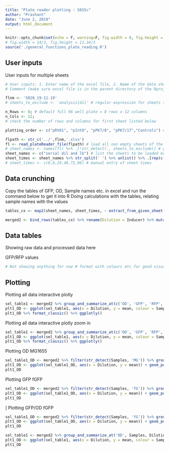 ```yaml
---
title: "Plate reader plotting : S015c"
author: "Prashant"
date: "June 2, 2019"
output: html_document
---
```


```r
knitr::opts_chunk$set(echo = F, warning=F, fig.width = 8, fig.height = 4)
# fig.width = 14/3, fig.height = 11.34/3
source('./general_functions_plate_reading.R')
```

## User inputs


User inputs for multiple sheets

```r
# User inputs: 1. Enter name of the excel file, 2. Name of the data sheet(S) to exclude 3. number of rows and columns in plate reader data 4. Title for plots 
# Comment (make sure excel file is in the parent directory of the Rproject file or code)

flnm <- 'S020_19-11-19'
# sheets_to_exclude <- 'analysis|dil' # regular expression for sheets to be excluded

n_Rows <- 8; # default full 96 well plate = 8 rows x 12 columns
n_Cols <- 12; 
# check the number of rows and columns for first sheet listed below

plotting_order <- c("pRV01", "pInt8", "pPK7/8", "pPK7/17","Controls") # order of plotting for samples

flpath <- str_c('../',flnm,'.xlsx')
fl <- read_plateReader_file(flpath) # load all non empty sheets of the excel file into fl - as a list 
# sheet_names <- names(fl) %>% .[!str_detect(., sheets_to_exclude)] # get the list of sheets, exclude 'analysis'
sheet_names <- c("serial dil and lb") # list the sheets to be loaded manually
sheet_times <- sheet_names %>% str_split(' ') %>% unlist() %>% .[rep(c(T,F))] %>% as.numeric() # extracting the hour time from sheet name
# sheet_times <- c(0,6,24,48,72,96) # manual entry of sheet times
```

## Data crunching

Copy the tables of GFP, OD, Sample names etc. in excel and run the command below to get it into R
Doing calculations with the tables, relating sample names with the values

```r
tables_cx <- map2(sheet_names, sheet_times, ~ extract_from_given_sheet(.x, n_Rows, n_Cols) %>% mutate(Time = .y)) # extracing OD, GFP and RFP from each sheet (vectorized)

merged2 <- bind_rows(tables_cx) %>% rename(Dilution = Inducer) %>% mutate(Dilution = as.numeric(paste(Dilution))) # merge all sheets into 1 table

```

## Data tables

Showing raw data and processed data here 

GFP/RFP values
``` r
# Not showing anything for now # format with colours etc for good visualization
```


## Plotting

Plotting all data interactive plotly

```r
sel_table1 <- merged2 %>% group_and_summarize_at(c('OD', 'GFP', 'RFP', 'GFP/OD', 'RFP/OD'), Samples, Dilution)
plt1_OD <- ggplot(sel_table1, aes(x = Dilution, y = mean, colour = Samples)) + geom_point() + geom_line() + facet_wrap(~Measurement, scales = 'free')
plt1_OD %>% format_classic() %>% ggplotly()
```

Plotting all data interactive plotly zoom in

```r
sel_table1 <- merged2 %>% group_and_summarize_at(c('OD', 'GFP', 'RFP', 'GFP/OD', 'RFP/OD'), Samples, Dilution)
plt1_OD <- ggplot(sel_table1, aes(x = Dilution, y = mean, colour = Samples)) + geom_point() + geom_line() + facet_wrap(~Measurement, scales = 'free') + xlim(c(0,1))
plt1_OD %>% format_classic() %>% ggplotly()
```

Plotting OD MG1655

```r
sel_table1_OD <- merged2 %>% filter(str_detect(Samples, 'MG')) %>% group_and_summarize_at('OD', Dilution)
plt1_OD <- ggplot(sel_table1_OD, aes(x = Dilution, y = mean)) + geom_point() + geom_line() + ylab('OD')
plt1_OD
```

Plotting GFP fGFP

```r
sel_table1_OD <- merged2 %>% filter(str_detect(Samples, 'fG')) %>% group_and_summarize_at('GFP', Dilution)
plt1_OD <- ggplot(sel_table1_OD, aes(x = Dilution, y = mean)) + geom_point() + geom_line()+ ylab('GFP')
plt1_OD
```
]
Plotting GFP/OD fGFP

```r
sel_table1_OD <- merged2 %>% filter(str_detect(Samples, 'fG')) %>% group_and_summarize_at('GFP/OD', Dilution)
plt1_OD <- ggplot(sel_table1_OD, aes(x = Dilution, y = mean)) + geom_point() + geom_line() + ylab('GFP/OD')
plt1_OD
```

```r
sel_table1 <- merged2 %>% group_and_summarize_at('OD', Samples, Dilution)
plt1_OD <- ggplot(sel_table1, aes(x = Dilution, y = mean, colour = Samples)) + geom_point() + geom_line() + ylab('OD')
plt1_OD
```
